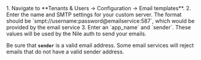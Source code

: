 <Step>
1. Navigate to **Tenants & Users -> Configuration -> Email templates**.
2. Enter the name and SMTP settings for your custom server. The format should be `smpt://username:password@emailservice:587`, which would be provided by the email service
3. Enter an `app_name` and `sender`. These values will be used by the Nile auth to send your emails.

<Tip>Be sure that **`sender`** is a valid email address. Some email services will reject emails that do not have a valid sender address.</Tip>

</Step>
